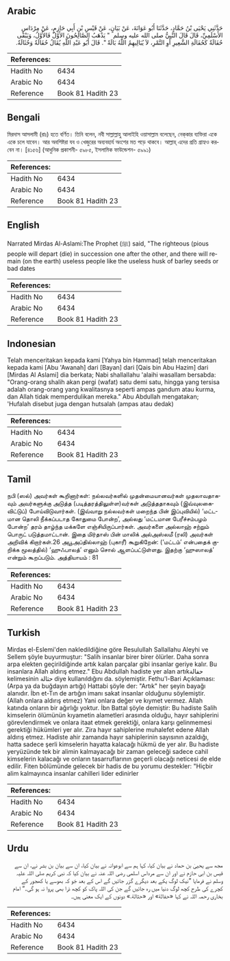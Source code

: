 ## Arabic


<div dir="rtl" lang="ar" style={{fontSize:'larger',backgroundColor:'#f8f9fa',padding:20}}>
حَدَّثَنِي يَحْيَى بْنُ حَمَّادٍ، حَدَّثَنَا أَبُو عَوَانَةَ، عَنْ بَيَانٍ، عَنْ قَيْسِ بْنِ أَبِي حَازِمٍ، عَنْ مِرْدَاسٍ الأَسْلَمِيِّ، قَالَ قَالَ النَّبِيُّ صلى الله عليه وسلم ‏ "‏ يَذْهَبُ الصَّالِحُونَ الأَوَّلُ فَالأَوَّلُ، وَيَبْقَى حُفَالَةٌ كَحُفَالَةِ الشَّعِيرِ أَوِ التَّمْرِ، لاَ يُبَالِيهِمُ اللَّهُ بَالَةً ‏"‏‏.‏ قَالَ أَبُو عَبْدِ اللَّهِ يُقَالُ حُفَالَةٌ وَحُثَالَةٌ‏.‏
</div>
<div style={{backgroundColor:'#f8f9fa',padding:20, marginBottom: 10}}><table> <thead> <tr> <th>References:</th> <th></th> </tr> </thead> <tbody><tr><td>Hadith No</td><td>6434</td></tr><tr><td>Arabic No</td><td>6434</td></tr><tr><td>Reference</td><td>Book 81 Hadith 23</td></tr></tbody></table></div>

## Bengali


<div dir="ltr" lang="bn" style={{fontSize:'larger',backgroundColor:'#f8f9fa',padding:20}}>
মিরদাস আসলামী (রাঃ) হতে বর্ণিত। তিনি বলেন, নবী সাল্লাল্লাহু আলাইহি ওয়াসাল্লাম বলেছেন, নেক্‌কার ব্যক্তিরা একে একে চলে যাবেন। আর অবশিষ্টরা যব ও খেজুরের অব্যবহার্য অংশের মত পড়ে থাকবে। আল্লাহ্ এদের প্রতি গ্রাহ্যও করবেন না। [৪১৫৬] (আধুনিক প্রকাশনী- ৫৯৮৫, ইসলামিক ফাউন্ডেশন- ৫৯৯১)
</div>
<div style={{backgroundColor:'#f8f9fa',padding:20, marginBottom: 10}}><table> <thead> <tr> <th>References:</th> <th></th> </tr> </thead> <tbody><tr><td>Hadith No</td><td>6434</td></tr><tr><td>Arabic No</td><td>6434</td></tr><tr><td>Reference</td><td>Book 81 Hadith 23</td></tr></tbody></table></div>

## English


<div dir="ltr" lang="en" style={{fontSize:'larger',backgroundColor:'#f8f9fa',padding:20}}>
Narrated Mirdas Al-Aslami:The Prophet (ﷺ) said, "The righteous (pious people will depart (die) in succession one after the other, and there will remain (on the earth) useless people like the useless husk of barley seeds or bad dates
</div>
<div style={{backgroundColor:'#f8f9fa',padding:20, marginBottom: 10}}><table> <thead> <tr> <th>References:</th> <th></th> </tr> </thead> <tbody><tr><td>Hadith No</td><td>6434</td></tr><tr><td>Arabic No</td><td>6434</td></tr><tr><td>Reference</td><td>Book 81 Hadith 23</td></tr></tbody></table></div>

## Indonesian


<div dir="ltr" lang="id" style={{fontSize:'larger',backgroundColor:'#f8f9fa',padding:20}}>
Telah menceritakan kepada kami [Yahya bin Hammad] telah menceritakan kepada kami [Abu 'Awanah] dari [Bayan] dari [Qais bin Abu Hazim] dari [Mirdas Al Aslami] dia berkata; Nabi shallallahu 'alaihi wasallam bersabda: "Orang-orang shalih akan pergi (wafat) satu demi satu, hingga yang tersisa adalah orang-orang yang kwalitasnya seperti ampas gandum atau kurma, dan Allah tidak memperdulikan mereka." Abu Abdullah mengatakan; 'Hufalah disebut juga dengan hutsalah (ampas atau dedak)
</div>
<div style={{backgroundColor:'#f8f9fa',padding:20, marginBottom: 10}}><table> <thead> <tr> <th>References:</th> <th></th> </tr> </thead> <tbody><tr><td>Hadith No</td><td>6434</td></tr><tr><td>Arabic No</td><td>6434</td></tr><tr><td>Reference</td><td>Book 81 Hadith 23</td></tr></tbody></table></div>

## Tamil


<div dir="ltr" lang="ta" style={{fontSize:'larger',backgroundColor:'#f8f9fa',padding:20}}>
நபி (ஸல்) அவர்கள் கூறினார்கள்: நல்லவர்களில் முதன்மையானவர்கள் முதலாவதாகவும் அவர்களுக்கு அடுத்த (படித்தரத்திலுள்ள)வர்கள் அடுத்ததாகவும் (இவ்வுலகைவிட்டுப்) போய்விடுவார்கள். (இவ்வாறு நல்லவர்கள் மறைந்த பின் இப்புவியில்) ‘மட்டமான தொலி நீக்கப்படாத கோதுமை போன்ற’, அல்லது ‘மட்டமான பேரீச்சம்பழம் போன்ற’ தரம் தாழ்ந்த மக்களே எஞ்சியிருப்பார்கள். அவர்களை அல்லாஹ் சற்றும் பொருட் படுத்தமாட்டான். இதை மிர்தாஸ் பின் மாலிக் அல்அஸ்லமீ (ரலி) அவர்கள் அறிவிக் கிறார்கள்.26 அபூஅப்தில்லாஹ் (புகாரீ) கூறுகிறேன்: (‘மட்டம்’ என்பதைக் குறிக்க மூலத்தில்) ‘ஹுஃபாலத்’ எனும் சொல் ஆளப்பட்டுள்ளது. இதற்கு ‘ஹுஸாலத்’ என்றும் கூறப்படும். அத்தியாயம் : 81
</div>
<div style={{backgroundColor:'#f8f9fa',padding:20, marginBottom: 10}}><table> <thead> <tr> <th>References:</th> <th></th> </tr> </thead> <tbody><tr><td>Hadith No</td><td>6434</td></tr><tr><td>Arabic No</td><td>6434</td></tr><tr><td>Reference</td><td>Book 81 Hadith 23</td></tr></tbody></table></div>

## Turkish


<div dir="ltr" lang="tr" style={{fontSize:'larger',backgroundColor:'#f8f9fa',padding:20}}>
Mirdas el-Eslemi'den nakledildiğine göre Resulullah Sallallahu Aleyhi ve Sellem şöyle buyurmuştur: "Salih insanlar birer birer ölürler. Daha sonra arpa elekten geçirildiğinde artık kalan parçalar gibi insanlar geriye kalır. Bu insanlara Allah aldırış etmez." Ebu Abdullah hadiste yer alan artıkحفالة kelimesinin حثالة diye kullanıldığını da. söylemiştir. Fethu'l-Bari Açıklaması: (Arpa ya da buğdayın artığı) Hattabi şöyle der: "Artık" her şeyin bayağı alanıdır. İbn et-Tın de artığın imanı sakat insanlar olduğunu söylemiştir. (Allah onlara aldırış etmez) Yani onlara değer ve kıymet vermez. Allah katında onların bir ağırlığı yoktur. İbn Battal şöyle demiştir: Bu hadiste Salih kimselerin ölümünün kıyametin alametleri arasında olduğu, hayır sahiplerini görevlendirmek ve onlara itaat etmek gerektiği, onlara karşı gelinmemesi gerektiği hükümleri yer alır. Zira hayır sahiplerine muhalefet edene Allah aldırış etmez. Hadiste ahir zamanda hayır sahiplerinin sayısının azaldığı, hatta sadece şerli kimselerin hayatta kalacağı hükmü de yer alır. Bu hadiste yeryüzünde tek bir alimin kalmayacağı bir zaman geleceği sadece cahil kimselerin kalacağı ve onların tasarruflarının geçerli olacağı neticesi de elde edilir. Fiten bölümünde gelecek bir hadis de bu yorumu destekler: "Hiçbir alim kalmayınca insanlar cahilleri lider edinirler
</div>
<div style={{backgroundColor:'#f8f9fa',padding:20, marginBottom: 10}}><table> <thead> <tr> <th>References:</th> <th></th> </tr> </thead> <tbody><tr><td>Hadith No</td><td>6434</td></tr><tr><td>Arabic No</td><td>6434</td></tr><tr><td>Reference</td><td>Book 81 Hadith 23</td></tr></tbody></table></div>

## Urdu


<div dir="rtl" lang="ur" style={{fontSize:'larger',backgroundColor:'#f8f9fa',padding:20}}>
مجھ سے یحییٰ بن حماد نے بیان کیا، کہا ہم سے ابوعوانہ نے بیان کیا، ان سے بیان بن بشر نے، ان سے قیس بن ابی حازم نے اور ان سے مرداس اسلمی رضی اللہ عنہ نے بیان کیا کہ نبی کریم صلی اللہ علیہ وسلم نے فرمایا ”نیک لوگ یکے بعد دیگرے گزر جائیں گے اس کے بعد جَو کہ بھوسے یا کھجور کے کچرے کی طرح کچھ لوگ دنیا میں رہ جائیں گے جن کی اللہ پاک کو کچھ ذرا بھی پروا نہ ہو گی۔“ امام بخاری رحمہ اللہ نے کہا «حفالة» اور «حثالة‏.‏» دونوں کے ایک معنی ہیں۔
</div>
<div style={{backgroundColor:'#f8f9fa',padding:20, marginBottom: 10}}><table> <thead> <tr> <th>References:</th> <th></th> </tr> </thead> <tbody><tr><td>Hadith No</td><td>6434</td></tr><tr><td>Arabic No</td><td>6434</td></tr><tr><td>Reference</td><td>Book 81 Hadith 23</td></tr></tbody></table></div>